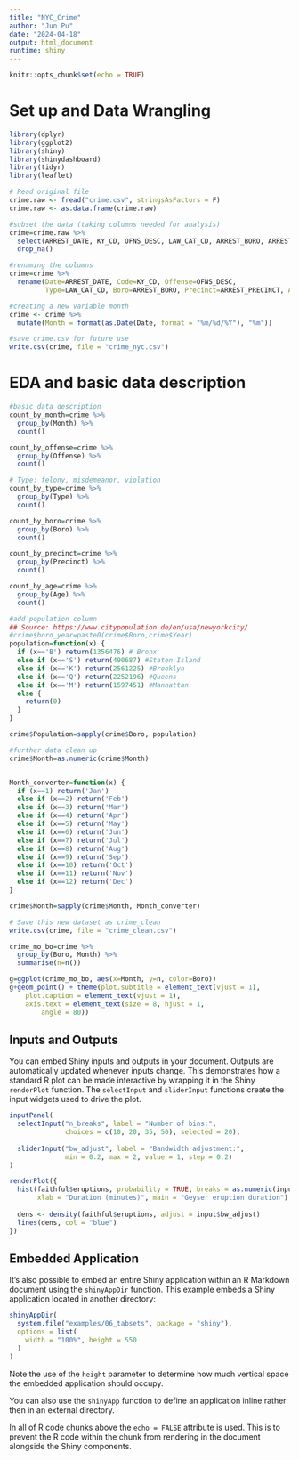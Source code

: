 ```yaml
---
title: "NYC_Crime"
author: "Jun Pu"
date: "2024-04-18"
output: html_document
runtime: shiny
---
```


```r
knitr::opts_chunk$set(echo = TRUE)
```

# Set up and Data Wrangling

```r
library(dplyr)
library(ggplot2)
library(shiny)
library(shinydashboard)
library(tidyr)
library(leaflet)
```


```r
# Read original file
crime.raw <- fread("crime.csv", stringsAsFactors = F)
crime.raw <- as.data.frame(crime.raw)
```

```r
#subset the data (taking columns needed for analysis)
crime=crime.raw %>%
  select(ARREST_DATE, KY_CD, OFNS_DESC, LAW_CAT_CD, ARREST_BORO, ARREST_PRECINCT, AGE_GROUP, PERP_SEX) %>%
  drop_na()
```

```r
#renaming the columns
crime=crime %>%
  rename(Date=ARREST_DATE, Code=KY_CD, Offense=OFNS_DESC,
         Type=LAW_CAT_CD, Boro=ARREST_BORO, Precinct=ARREST_PRECINCT, Age=AGE_GROUP, Sex=PERP_SEX)

#creating a new variable month
crime <- crime %>% 
  mutate(Month = format(as.Date(Date, format = "%m/%d/%Y"), "%m"))
```

```r
#save crime.csv for future use
write.csv(crime, file = "crime_nyc.csv")
```

# EDA and basic data description

```r
#basic data description
count_by_month=crime %>%
  group_by(Month) %>%
  count()

count_by_offense=crime %>%
  group_by(Offense) %>%
  count()

# Type: felony, misdemeanor, violation
count_by_type=crime %>%
  group_by(Type) %>%
  count()

count_by_boro=crime %>%
  group_by(Boro) %>%
  count()

count_by_precinct=crime %>%
  group_by(Precinct) %>%
  count()

count_by_age=crime %>%
  group_by(Age) %>%
  count()
```

```r
#add population column
## Source: https://www.citypopulation.de/en/usa/newyorkcity/
#crime$boro_year=paste0(crime$Boro,crime$Year)
population=function(x) {
  if (x=='B') return(1356476) # Bronx
  else if (x=='S') return(490687) #Staten Island
  else if (x=='K') return(2561225) #Brooklyn
  else if (x=='Q') return(2252196) #Queens
  else if (x=='M') return(1597451) #Manhattan
  else {
    return(0)
  }
}

crime$Population=sapply(crime$Boro, population)

```

```r
#further data clean up
crime$Month=as.numeric(crime$Month)


Month_converter=function(x) {
  if (x==1) return('Jan')
  else if (x==2) return('Feb')
  else if (x==3) return('Mar')
  else if (x==4) return('Apr')
  else if (x==5) return('May')
  else if (x==6) return('Jun')
  else if (x==7) return('Jul')
  else if (x==8) return('Aug')
  else if (x==9) return('Sep')
  else if (x==10) return('Oct')
  else if (x==11) return('Nov')
  else if (x==12) return('Dec')
}

crime$Month=sapply(crime$Month, Month_converter)

# Save this new dataset as crime_clean
write.csv(crime, file = "crime_clean.csv")

```

```r
crime_mo_bo=crime %>%
  group_by(Boro, Month) %>%
  summarise(n=n())

g=ggplot(crime_mo_bo, aes(x=Month, y=n, color=Boro))
g+geom_point() + theme(plot.subtitle = element_text(vjust = 1), 
    plot.caption = element_text(vjust = 1), 
    axis.text = element_text(size = 8, hjust = 1, 
        angle = 80))

```

## Inputs and Outputs

You can embed Shiny inputs and outputs in your document. Outputs are automatically updated whenever inputs change.  This demonstrates how a standard R plot can be made interactive by wrapping it in the Shiny `renderPlot` function. The `selectInput` and `sliderInput` functions create the input widgets used to drive the plot.

```r
inputPanel(
  selectInput("n_breaks", label = "Number of bins:",
              choices = c(10, 20, 35, 50), selected = 20),
  
  sliderInput("bw_adjust", label = "Bandwidth adjustment:",
              min = 0.2, max = 2, value = 1, step = 0.2)
)

renderPlot({
  hist(faithful$eruptions, probability = TRUE, breaks = as.numeric(input$n_breaks),
       xlab = "Duration (minutes)", main = "Geyser eruption duration")
  
  dens <- density(faithful$eruptions, adjust = input$bw_adjust)
  lines(dens, col = "blue")
})
```

## Embedded Application

It's also possible to embed an entire Shiny application within an R Markdown document using the `shinyAppDir` function. This example embeds a Shiny application located in another directory:

```r
shinyAppDir(
  system.file("examples/06_tabsets", package = "shiny"),
  options = list(
    width = "100%", height = 550
  )
)
```

Note the use of the `height` parameter to determine how much vertical space the embedded application should occupy.

You can also use the `shinyApp` function to define an application inline rather then in an external directory.

In all of R code chunks above the `echo = FALSE` attribute is used. This is to prevent the R code within the chunk from rendering in the document alongside the Shiny components.



